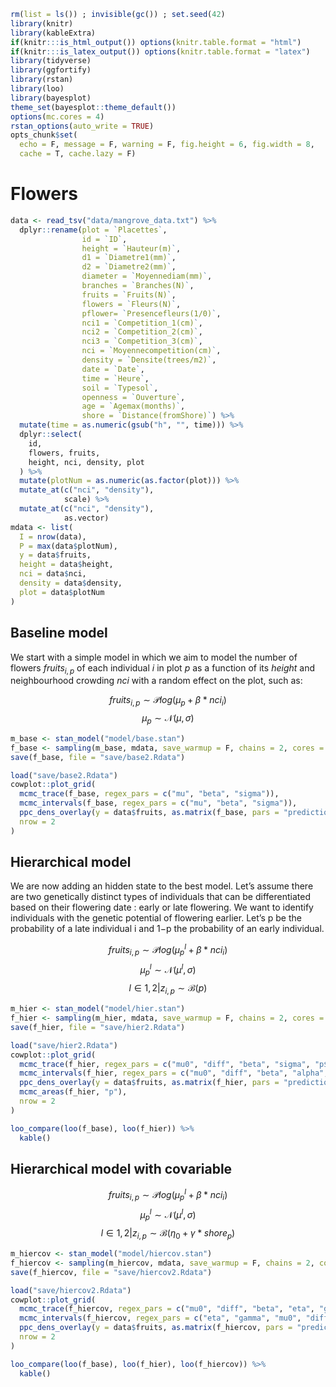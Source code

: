 ```r
rm(list = ls()) ; invisible(gc()) ; set.seed(42)
library(knitr)
library(kableExtra)
if(knitr:::is_html_output()) options(knitr.table.format = "html") 
if(knitr:::is_latex_output()) options(knitr.table.format = "latex") 
library(tidyverse)
library(ggfortify)
library(rstan)
library(loo)
library(bayesplot)
theme_set(bayesplot::theme_default())
options(mc.cores = 4)
rstan_options(auto_write = TRUE)
opts_chunk$set(
  echo = F, message = F, warning = F, fig.height = 6, fig.width = 8,
  cache = T, cache.lazy = F)
```

# Flowers

```r
data <- read_tsv("data/mangrove_data.txt") %>% 
  dplyr::rename(plot = `Placettes`,
                id = `ID`,
                height = `Hauteur(m)`,
                d1 = `Diametre1(mm)`,
                d2 = `Diametre2(mm)`,
                diameter = `Moyennediam(mm)`,
                branches = `Branches(N)`,
                fruits = `Fruits(N)`,
                flowers = `Fleurs(N)`,
                pflower= `Presencefleurs(1/0)`,
                nci1 = `Competition_1(cm)`,
                nci2 = `Competition_2(cm)`,
                nci3 = `Competition_3(cm)`,
                nci = `Moyennecompetition(cm)`,
                density = `Densite(trees/m2)`,
                date = `Date`,
                time = `Heure`,
                soil = `Typesol`,
                openness = `Ouverture`,
                age = `Agemax(months)`,
                shore = `Distance(fromShore)`) %>% 
  mutate(time = as.numeric(gsub("h", "", time))) %>% 
  dplyr::select(
    id,
    flowers, fruits,
    height, nci, density, plot
  ) %>% 
  mutate(plotNum = as.numeric(as.factor(plot))) %>% 
  mutate_at(c("nci", "density"),
            scale) %>% 
  mutate_at(c("nci", "density"),
            as.vector)
mdata <- list(
  I = nrow(data),
  P = max(data$plotNum),
  y = data$fruits,
  height = data$height,
  nci = data$nci,
  density = data$density,
  plot = data$plotNum
)
```

## Baseline model

We start with a simple model in which we aim to model the number of flowers $fruits_{i,p}$ of each individual $i$ in plot $p$ as a function of its $height$ and neighbourhood crowding $nci$ with a random effect on the plot, such as:

$$fruits_{i,p} \sim \mathcal Plog (\mu_p + \beta*nci_i)$$
$$\mu_p \sim \mathcal N (\mu, \sigma)$$


```r
m_base <- stan_model("model/base.stan")
f_base <- sampling(m_base, mdata, save_warmup = F, chains = 2, cores = 2, include = F, pars = c("count", "mu_p"))
save(f_base, file = "save/base2.Rdata")
```

```r
load("save/base2.Rdata")
cowplot::plot_grid(
  mcmc_trace(f_base, regex_pars = c("mu", "beta", "sigma")),
  mcmc_intervals(f_base, regex_pars = c("mu", "beta", "sigma")),
  ppc_dens_overlay(y = data$fruits, as.matrix(f_base, pars = "prediction")[1:100, ]),
  nrow = 2
)
```

## Hierarchical model

We are now adding an hidden state to the best model. Let's assume there are two genetically distinct types of individuals that can be differentiated based on their flowering date : early or late flowering. We want to identify individuals with the genetic potential of flowering earlier. Let's p be the probability of a late individual i and 1−p the probability of an early individual.

$$fruits_{i,p} \sim \mathcal Plog (\mu_p^l + \beta*nci_i)$$
$$\mu_p^l \sim \mathcal N (\mu^l, \sigma)$$
$$l\in{1,2}|z_{i,p}\sim\mathcal B(p)$$

```r
m_hier <- stan_model("model/hier.stan")
f_hier <- sampling(m_hier, mdata, save_warmup = F, chains = 2, cores = 2, include = F, pars = c("delta", "count"))
save(f_hier, file = "save/hier2.Rdata")
```

```r
load("save/hier2.Rdata")
cowplot::plot_grid(
  mcmc_trace(f_hier, regex_pars = c("mu0", "diff", "beta", "sigma", "p$")),
  mcmc_intervals(f_hier, regex_pars = c("mu0", "diff", "beta", "alpha", "gamma", "sigma")),
  ppc_dens_overlay(y = data$fruits, as.matrix(f_hier, pars = "prediction")[1:100, ]),
  mcmc_areas(f_hier, "p"),
  nrow = 2
)
```

```r
loo_compare(loo(f_base), loo(f_hier)) %>%
  kable()
```

## Hierarchical model with covariable

$$fruits_{i,p} \sim \mathcal Plog (\mu_p^l + \beta*nci_i)$$
$$\mu_p^l \sim \mathcal N (\mu^l, \sigma)$$
$$l\in{1,2}|z_{i,p}\sim\mathcal B(\eta_0 + \gamma*shore_p)$$

```r
m_hiercov <- stan_model("model/hiercov.stan")
f_hiercov <- sampling(m_hiercov, mdata, save_warmup = F, chains = 2, cores = 2, include = F, pars = c("delta", "count"))
save(f_hiercov, file = "save/hiercov2.Rdata")
```

```r
load("save/hiercov2.Rdata")
cowplot::plot_grid(
  mcmc_trace(f_hiercov, regex_pars = c("mu0", "diff", "beta", "eta", "gamma", "sigma")),
  mcmc_intervals(f_hiercov, regex_pars = c("eta", "gamma", "mu0", "diff", "beta", "alpha", "gamma", "sigma")),
  ppc_dens_overlay(y = data$fruits, as.matrix(f_hiercov, pars = "prediction")[1:100, ]),
  nrow = 2
)
```

```r
loo_compare(loo(f_base), loo(f_hier), loo(f_hiercov)) %>% 
  kable()
```
